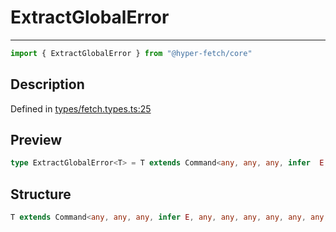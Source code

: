 

# ExtractGlobalError

<div class="api-docs__separator" data-reactroot="">

---

</div><div class="api-docs__import" data-reactroot="">

```ts
import { ExtractGlobalError } from "@hyper-fetch/core"
```

</div><div class="api-docs__section">

## Description

</div><div class="api-docs__description"><span class="api-docs__do-not-parse">



</span></div><p class="api-docs__definition">

Defined in [types/fetch.types.ts:25](https://github.com/BetterTyped/hyper-fetch/blob/993719ed/packages/core/src/types/fetch.types.ts#L25)

</p><div class="api-docs__section">

## Preview

</div><div class="api-docs__preview type single">

```ts
type ExtractGlobalError<T> = T extends Command<any, any, any, infer  E, any, any, any, any, any, any, any> ? E : never;
```

</div><div class="api-docs__section">

## Structure

</div><div class="api-docs__returns">

```ts
T extends Command<any, any, any, infer E, any, any, any, any, any, any, any> ? E : never
```

</div>